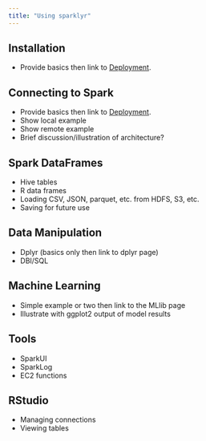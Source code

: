 ```yaml
---
title: "Using sparklyr"
---
```


## Installation

- Provide basics then link to [Deployment](deployment.html).


## Connecting to Spark

- Provide basics then link to [Deployment](deployment.html).
- Show local example
- Show remote example
- Brief discussion/illustration of architecture?

## Spark DataFrames

- Hive tables
- R data frames
- Loading CSV, JSON, parquet, etc. from HDFS, S3, etc.
- Saving for future use

## Data Manipulation

- Dplyr (basics only then link to dplyr page) 
- DBI/SQL

## Machine Learning

- Simple example or two then link to the MLlib page
- Illustrate with ggplot2 output of model results

## Tools

- SparkUI
- SparkLog
- EC2 functions

## RStudio

- Managing connections
- Viewing tables

